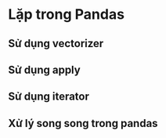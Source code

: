 # Lặp trong Pandas 
## Sử dụng vectorizer
## Sử dụng apply
## Sử dụng iterator
## Xử lý song song trong pandas
